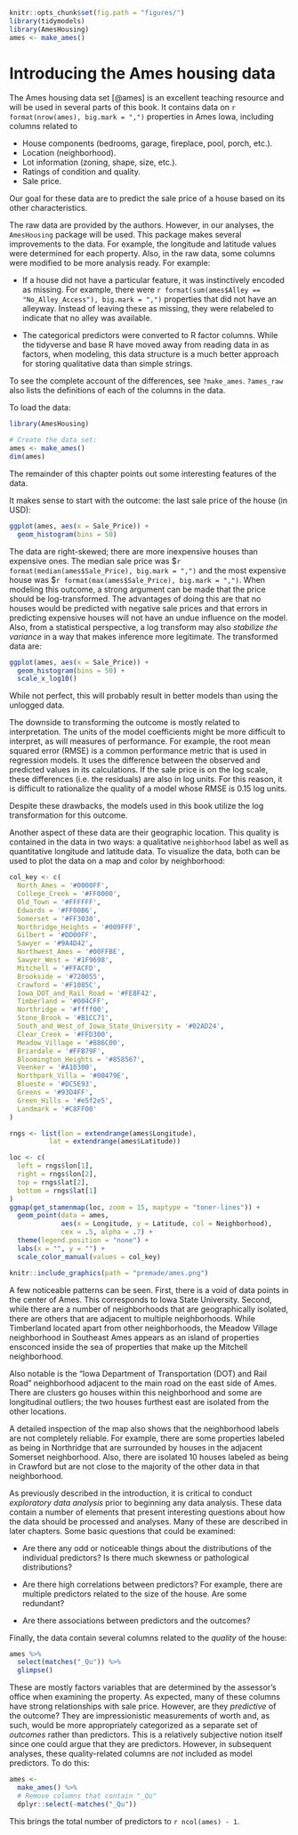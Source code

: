 ```r
knitr::opts_chunk$set(fig.path = "figures/")
library(tidymodels)
library(AmesHousing)
ames <- make_ames()
```

# Introducing the Ames housing data {#ames}

The Ames housing data set [@ames] is an excellent teaching resource and will be used in several parts of this book. It contains data on `r format(nrow(ames), big.mark = ",")` properties in Ames Iowa, including columns related to 

 * House components (bedrooms, garage, fireplace, pool, porch, etc.).
 * Location (neighborhood).
 * Lot information (zoning, shape, size, etc.).
 * Ratings of condition and quality. 
 * Sale price.

Our goal for these data are to predict the sale price of a house based on its other characteristics. 

The raw data are provided by the authors. However, in our analyses, the `AmesHousing` package will be used. This package makes several improvements to the data. For example, the longitude and latitude values were determined for each property. Also, in the raw data, some columns were modified to be more analysis ready. For example: 

 * If a house did not have a particular feature, it was instinctively encoded as missing. For example, there were `r format(sum(ames$Alley == "No_Alley_Access"), big.mark = ",")` properties that did not have an alleyway. Instead of leaving these as missing, they were relabeled to indicate that no alley was available.

 * The categorical predictors were converted to R factor columns. While the tidyverse and base R have moved away from reading data in as factors, when modeling, this data structure is a much better approach for storing qualitative data than simple strings.  

To see the complete account of the differences, see `?make_ames`. `?ames_raw` also lists the definitions of each of the columns in the data. 

To load the data: 

```r
library(AmesHousing)

# Create the data set:
ames <- make_ames()
dim(ames)
```

The remainder of this chapter points out some interesting features of the data. 

It makes sense to start with the outcome: the last sale price of the house (in USD): 

```r
ggplot(ames, aes(x = Sale_Price)) + 
  geom_histogram(bins = 50)
```

The data are right-skewed; there are more inexpensive houses than expensive ones. The median sale price was \$`r format(median(ames$Sale_Price), big.mark = ",")` and the most expensive house was \$`r format(max(ames$Sale_Price), big.mark = ",")`. When modeling this outcome, a strong argument can be made that the price should be log-transformed. The advantages of doing this are that no houses would be predicted with negative sale prices and that errors in predicting expensive houses will not have an undue influence on the model. Also, from a statistical perspective, a log transform may also _stabilize the variance_ in a way that makes inference more legitimate. The transformed data are:

```r
ggplot(ames, aes(x = Sale_Price)) + 
  geom_histogram(bins = 50) +
  scale_x_log10()
```

While not perfect, this will probably result in better models than using the unlogged data. 

The downside to transforming the outcome is mostly related to interpretation.  The units of the model coefficients might be more difficult to interpret, as will measures of performance. For example, the root mean squared error (RMSE) is a common performance metric that is used in regression models. It uses the difference between the observed and predicted values in its calculations. If the sale price is on the log scale, these differences (i.e. the residuals) are also in log units. For this reason, it is difficult to rationalize the quality of a model whose RMSE is 0.15 log units. 

Despite these drawbacks, the models used in this book utilize the log transformation for this outcome. 

Another aspect of these data are their geographic location. This quality is contained in the data in two ways: a qualitative `neighborhood` label as well as quantitative longitude and latitude data. To visualize the data, both can be used to plot the data on a map and color by neighborhood: 

```r
col_key <- c(
  North_Ames = '#0000FF',
  College_Creek = '#FF0000',
  Old_Town = '#FFFFFF',
  Edwards = '#FF00B6',
  Somerset = '#FF3030',
  Northridge_Heights = '#009FFF',
  Gilbert = '#DD00FF',
  Sawyer = '#9A4D42',
  Northwest_Ames = '#00FFBE',
  Sawyer_West = '#1F9698',
  Mitchell = '#FFACFD',
  Brookside = '#720055',
  Crawford = '#F1085C',
  Iowa_DOT_and_Rail_Road = '#FE8F42',
  Timberland = '#004CFF',
  Northridge = '#ffff00',
  Stone_Brook = '#B1CC71',
  South_and_West_of_Iowa_State_University = '#02AD24',
  Clear_Creek = '#FFD300',
  Meadow_Village = '#886C00',
  Briardale = '#FFB79F',
  Bloomington_Heights = '#858567',
  Veenker = '#A10300',
  Northpark_Villa = '#00479E',
  Blueste = '#DC5E93',
  Greens = '#93D4FF',
  Green_Hills = '#e5f2e5', 
  Landmark = '#C8FF00'
) 

rngs <- list(lon = extendrange(ames$Longitude),
          lat = extendrange(ames$Latitude))

loc <- c(
  left = rngs$lon[1],
  right = rngs$lon[2],
  top = rngs$lat[2],
  bottom = rngs$lat[1]
)
ggmap(get_stamenmap(loc, zoom = 15, maptype = "toner-lines")) + 
  geom_point(data = ames,
             aes(x = Longitude, y = Latitude, col = Neighborhood),
             cex = .5, alpha = .7) +
  theme(legend.position = "none") + 
  labs(x = "", y = "") + 
  scale_color_manual(values = col_key)
```
```r
knitr::include_graphics(path = "premade/ames.png")
```

A few noticeable patterns can be seen. First, there is a void of data points in the center of Ames. This corresponds to Iowa State University. Second, while there are a number of neighborhoods that are geographically isolated, there are others that are adjacent to multiple neighborhoods. While Timberland located apart from other neighborhoods, the Meadow Village neighborhood in Southeast Ames appears as an island of properties ensconced inside the sea of properties that make up the Mitchell neighborhood. 
 
Also notable is the "Iowa Department of Transportation (DOT) and Rail Road" neighborhood adjacent to the main road on the east side of Ames. There are clusters go houses within this neighborhood and some are longitudinal outliers; the two houses furthest east are isolated from the other locations. 

A detailed inspection of the map also shows that the neighborhood labels are not completely reliable. For example, there are some properties labeled as being in Northridge that are surrounded by houses in the adjacent Somerset neighborhood. Also, there are isolated 10 houses labeled as being in Crawford but are not close to the majority of the other data in that neighborhood.

As previously described in the introduction, it is critical to conduct _exploratory data analysis_ prior to beginning any data analysis. These data contain a number of elements that present interesting questions about how the data should be processed and analyses. Many of these are described in later chapters. Some basic questions that could be examined: 

 * Are there any odd or noticeable things about the distributions of the individual predictors? Is there much skewness or pathological distributions? 

 * Are there high correlations between predictors? For example, there are multiple predictors related to the size of the house. Are some redundant?

 * Are there associations between predictors and the outcomes? 

Finally, the data contain several columns related to the _quality_ of the house: 

```r
ames %>% 
  select(matches("_Qu")) %>% 
  glimpse()
```

These are mostly factors variables that are determined by the assessor's office when examining the property. As expected, many of these columns have strong relationships with sale price. However, are they _predictive_ of the outcome? They are impressionistic measurements of worth and, as such, would be more appropriately categorized as a separate set of _outcomes_ rather than predictors. This is a relatively subjective notion itself since one could argue that they are predictors. However, in subsequent analyses, these quality-related columns are _not_ included as model predictors. To do this:

```r
ames <- 
  make_ames() %>% 
  # Remove columns that contain "_Qu"
  dplyr::select(-matches("_Qu"))
```

This brings the total number of predictors to `r ncol(ames) - 1`. 

 
